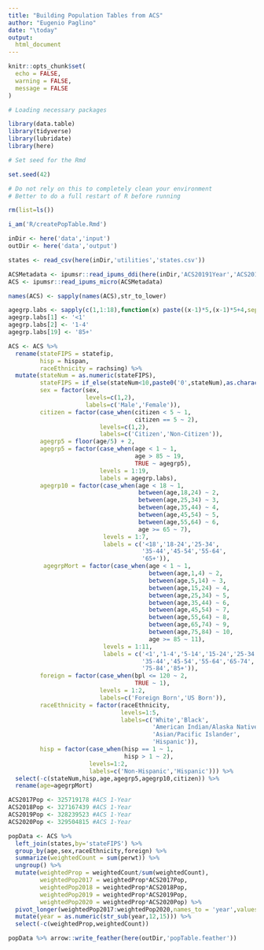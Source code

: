 ```yaml
---
title: "Building Population Tables from ACS"
author: "Eugenio Paglino"
date: "\today"
output:
  html_document
---
```


```r

knitr::opts_chunk$set(
  echo = FALSE,
  warning = FALSE,
  message = FALSE
)

```

```r

# Loading necessary packages

library(data.table)
library(tidyverse)
library(lubridate)
library(here)

# Set seed for the Rmd

set.seed(42)

```

```r

# Do not rely on this to completely clean your environment
# Better to do a full restart of R before running

rm(list=ls())

i_am('R/createPopTable.Rmd')

inDir <- here('data','input')
outDir <- here('data','output')

```

```r

states <- read_csv(here(inDir,'utilities','states.csv'))

```

```r

ACSMetadata <- ipumsr::read_ipums_ddi(here(inDir,'ACS20191Year','ACS20191Year.xml'))
ACS <- ipumsr::read_ipums_micro(ACSMetadata)

```


```r

names(ACS) <- sapply(names(ACS),str_to_lower)

```

```r

agegrp.labs <- sapply(c(1,1:18),function(x) paste((x-1)*5,(x-1)*5+4,sep='-'))
agegrp.labs[1] <- '<1'
agegrp.labs[2] <- '1-4'
agegrp.labs[19] <- '85+'

ACS <- ACS %>%
  rename(stateFIPS = statefip,
         hisp = hispan,
         raceEthnicity = rachsing) %>%
  mutate(stateNum = as.numeric(stateFIPS),
         stateFIPS = if_else(stateNum<10,paste0('0',stateNum),as.character(stateNum)),
         sex = factor(sex,
                      levels=c(1,2),
                      labels=c('Male','Female')),
         citizen = factor(case_when(citizen < 5 ~ 1,
                                    citizen == 5 ~ 2),
                          levels=c(1,2),
                          labels=c('Citizen','Non-Citizen')),
         agegrp5 = floor(age/5) + 2,
         agegrp5 = factor(case_when(age < 1 ~ 1,
                                    age > 85 ~ 19,
                                    TRUE ~ agegrp5),
                          levels = 1:19,
                          labels = agegrp.labs),
         agegrp10 = factor(case_when(age < 18 ~ 1,
                                     between(age,18,24) ~ 2,
                                     between(age,25,34) ~ 3,
                                     between(age,35,44) ~ 4,
                                     between(age,45,54) ~ 5,
                                     between(age,55,64) ~ 6,
                                     age >= 65 ~ 7),
                           levels = 1:7,
                           labels = c('<18','18-24','25-34',
                                      '35-44','45-54','55-64',
                                      '65+')),
          agegrpMort = factor(case_when(age < 1 ~ 1,
                                        between(age,1,4) ~ 2,
                                        between(age,5,14) ~ 3,
                                        between(age,15,24) ~ 4,
                                        between(age,25,34) ~ 5,
                                        between(age,35,44) ~ 6,
                                        between(age,45,54) ~ 7,
                                        between(age,55,64) ~ 8,
                                        between(age,65,74) ~ 9,
                                        between(age,75,84) ~ 10,
                                        age >= 85 ~ 11),
                           levels = 1:11,
                           labels = c('<1','1-4','5-14','15-24','25-34',
                                      '35-44','45-54','55-64','65-74',
                                      '75-84','85+')),
         foreign = factor(case_when(bpl <= 120 ~ 2,
                                    TRUE ~ 1),
                          levels = 1:2,
                          labels=c('Foreign Born','US Born')),
         raceEthnicity = factor(raceEthnicity,
                                levels=1:5,
                                labels=c('White','Black',
                                         'American Indian/Alaska Native',
                                         'Asian/Pacific Islander',
                                         'Hispanic')),
         hisp = factor(case_when(hisp == 1 ~ 1,
                                 hisp > 1 ~ 2),
                       levels=1:2,
                       labels=c('Non-Hispanic','Hispanic'))) %>%
  select(-c(stateNum,hisp,age,agegrp5,agegrp10,citizen)) %>%
  rename(age=agegrpMort)

```

```r

ACS2017Pop <- 325719178 #ACS 1-Year
ACS2018Pop <- 327167439 #ACS 1-Year
ACS2019Pop <- 328239523 #ACS 1-Year
ACS2020Pop <- 329504815 #ACS 1-Year

popData <- ACS %>%
  left_join(states,by='stateFIPS') %>%
  group_by(age,sex,raceEthnicity,foreign) %>%
  summarize(weightedCount = sum(perwt)) %>%
  ungroup() %>%
  mutate(weightedProp = weightedCount/sum(weightedCount),
         weightedPop2017 = weightedProp*ACS2017Pop,
         weightedPop2018 = weightedProp*ACS2018Pop,
         weightedPop2019 = weightedProp*ACS2019Pop,
         weightedPop2020 = weightedProp*ACS2020Pop) %>%
  pivot_longer(weightedPop2017:weightedPop2020,names_to = 'year',values_to = 'pop') %>%
  mutate(year = as.numeric(str_sub(year,12,15))) %>%
  select(-c(weightedProp,weightedCount))

```

```r

popData %>% arrow::write_feather(here(outDir,'popTable.feather'))

```

